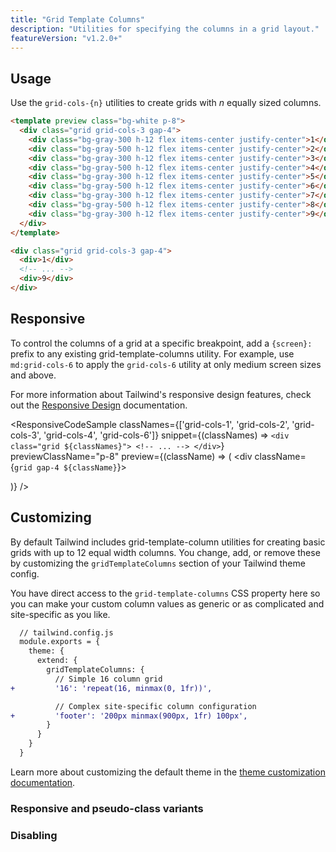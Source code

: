 ```yaml
---
title: "Grid Template Columns"
description: "Utilities for specifying the columns in a grid layout."
featureVersion: "v1.2.0+"
---
```





## Usage

Use the `grid-cols-{n}` utilities to create grids with _n_ equally sized columns.

```html
<template preview class="bg-white p-8">
  <div class="grid grid-cols-3 gap-4">
    <div class="bg-gray-300 h-12 flex items-center justify-center">1</div>
    <div class="bg-gray-500 h-12 flex items-center justify-center">2</div>
    <div class="bg-gray-300 h-12 flex items-center justify-center">3</div>
    <div class="bg-gray-500 h-12 flex items-center justify-center">4</div>
    <div class="bg-gray-300 h-12 flex items-center justify-center">5</div>
    <div class="bg-gray-500 h-12 flex items-center justify-center">6</div>
    <div class="bg-gray-300 h-12 flex items-center justify-center">7</div>
    <div class="bg-gray-500 h-12 flex items-center justify-center">8</div>
    <div class="bg-gray-300 h-12 flex items-center justify-center">9</div>
  </div>
</template>

<div class="grid grid-cols-3 gap-4">
  <div>1</div>
  <!-- ... -->
  <div>9</div>
</div>
```

## Responsive

To control the columns of a grid at a specific breakpoint, add a `{screen}:` prefix to any existing grid-template-columns utility. For example, use `md:grid-cols-6` to apply the `grid-cols-6` utility at only medium screen sizes and above.

For more information about Tailwind's responsive design features, check out the [Responsive Design](/docs/responsive-design) documentation.

<ResponsiveCodeSample
  classNames={['grid-cols-1', 'grid-cols-2', 'grid-cols-3', 'grid-cols-4', 'grid-cols-6']}
  snippet={(classNames) => `
    <div class="grid ${classNames}">
      <!-- ... -->
    </div>
  `}
  previewClassName="p-8"
  preview={(className) => (
    <div className={`grid gap-4 ${className}`}>
      <div className="bg-gray-300 h-12"></div>
      <div className="bg-gray-500 h-12"></div>
      <div className="bg-gray-300 h-12"></div>
      <div className="bg-gray-500 h-12"></div>
      <div className="bg-gray-300 h-12"></div>
      <div className="bg-gray-500 h-12"></div>
      <div className="bg-gray-300 h-12"></div>
      <div className="bg-gray-500 h-12"></div>
      <div className="bg-gray-300 h-12"></div>
      <div className="bg-gray-500 h-12"></div>
      <div className="bg-gray-300 h-12"></div>
      <div className="bg-gray-500 h-12"></div>
    </div>
  )}
/>

## Customizing

By default Tailwind includes grid-template-column utilities for creating basic grids with up to 12 equal width columns. You change, add, or remove these by customizing the `gridTemplateColumns` section of your Tailwind theme config.

You have direct access to the `grid-template-columns` CSS property here so you can make your custom column values as generic or as complicated and site-specific as you like.

```diff
  // tailwind.config.js
  module.exports = {
    theme: {
      extend: {
        gridTemplateColumns: {
          // Simple 16 column grid
+         '16': 'repeat(16, minmax(0, 1fr))',

          // Complex site-specific column configuration
+         'footer': '200px minmax(900px, 1fr) 100px',
        }
      }
    }
  }
```

Learn more about customizing the default theme in the [theme customization documentation](/docs/theme#customizing-the-default-theme).

### Responsive and pseudo-class variants

<Variants plugin="gridTemplateColumns" name="grid-template-columns" />

### Disabling

<Disabling plugin="gridTemplateColumns" name="grid-template-columns" />
